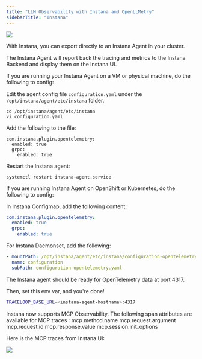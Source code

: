 ```yaml
---
title: "LLM Observability with Instana and OpenLLMetry"
sidebarTitle: "Instana"
---
```


<Frame>
  <img src="/img/integrations/instana.png" />
</Frame>

With Instana, you can export directly to an Instana Agent in your cluster.

The Instana Agent will report back the tracing and metrics to the Instana Backend and display them on the Instana UI.

If you are running your Instana Agent on a VM or physical machine, do the following to config:

Edit the agent config file `configuration.yaml` under the `/opt/instana/agent/etc/instana` folder.

```
cd /opt/instana/agent/etc/instana
vi configuration.yaml
```

Add the following to the file:

```
com.instana.plugin.opentelemetry:
  enabled: true
  grpc:
    enabled: true
```

Restart the Instana agent:

```
systemctl restart instana-agent.service
```

If you are running Instana Agent on OpenShift or Kubernetes, do the following to config:

In Instana Configmap, add the following content:

```yaml
com.instana.plugin.opentelemetry:
  enabled: true
  grpc:
    enabled: true
```

For Instana Daemonset, add the following:

```yaml
- mountPath: /opt/instana/agent/etc/instana/configuration-opentelemetry.yaml
  name: configuration
  subPath: configuration-opentelemetry.yaml
```

The Instana agent should be ready for OpenTelemetry data at port 4317.

Then, set this env var, and you're done!

```bash
TRACELOOP_BASE_URL=<instana-agent-hostname>:4317
```

Instana now supports MCP Observability. The following span attributes are available for MCP traces :
mcp.method.name
mcp.request.argument
mcp.request.id
mcp.response.value
mcp.session.init_options

Here is the MCP traces from Instana UI:
<Frame>
  <img src="/img/integrations/mcpTraces.png" />
</Frame>
